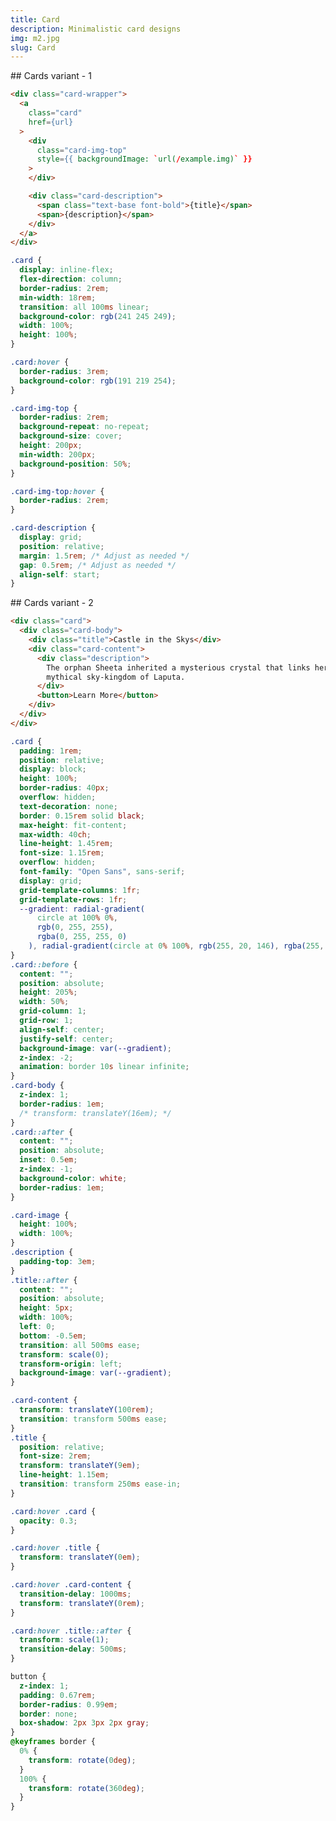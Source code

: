 ```yaml
---
title: Card
description: Minimalistic card designs
img: m2.jpg
slug: Card
---
```



<Preview>
<div slot="description">
## Cards variant - 1
</div>

<Card slot="element" />

```html
<div class="card-wrapper">
  <a
    class="card"
    href={url}
  >
    <div
      class="card-img-top"
      style={{ backgroundImage: `url(/example.img)` }}
    >
    </div>

    <div class="card-description">
      <span class="text-base font-bold">{title}</span>
      <span>{description}</span>
    </div>
  </a>
</div>


```

```css
.card {
  display: inline-flex;
  flex-direction: column;
  border-radius: 2rem;
  min-width: 18rem;
  transition: all 100ms linear;
  background-color: rgb(241 245 249);
  width: 100%;
  height: 100%;
}

.card:hover {
  border-radius: 3rem;
  background-color: rgb(191 219 254);
}

.card-img-top {
  border-radius: 2rem;
  background-repeat: no-repeat;
  background-size: cover;
  height: 200px;
  min-width: 200px;
  background-position: 50%;
}

.card-img-top:hover {
  border-radius: 2rem;
}

.card-description {
  display: grid;
  position: relative;
  margin: 1.5rem; /* Adjust as needed */
  gap: 0.5rem; /* Adjust as needed */
  align-self: start;
}
```

</Preview>

<Preview>
<div slot="description">
## Cards variant - 2
</div>

<CardHoverBorder slot="element" />

```html
<div class="card">
  <div class="card-body">
    <div class="title">Castle in the Skys</div>
    <div class="card-content">
      <div class="description">
        The orphan Sheeta inherited a mysterious crystal that links her to the
        mythical sky-kingdom of Laputa.
      </div>
      <button>Learn More</button>
    </div>
  </div>
</div>
```

```css
.card {
  padding: 1rem;
  position: relative;
  display: block;
  height: 100%;
  border-radius: 40px;
  overflow: hidden;
  text-decoration: none;
  border: 0.15rem solid black;
  max-height: fit-content;
  max-width: 40ch;
  line-height: 1.45rem;
  font-size: 1.15rem;
  overflow: hidden;
  font-family: "Open Sans", sans-serif;
  display: grid;
  grid-template-columns: 1fr;
  grid-template-rows: 1fr;
  --gradient: radial-gradient(
      circle at 100% 0%,
      rgb(0, 255, 255),
      rgba(0, 255, 255, 0)
    ), radial-gradient(circle at 0% 100%, rgb(255, 20, 146), rgba(255, 20, 146, 0));
}
.card::before {
  content: "";
  position: absolute;
  height: 205%;
  width: 50%;
  grid-column: 1;
  grid-row: 1;
  align-self: center;
  justify-self: center;
  background-image: var(--gradient);
  z-index: -2;
  animation: border 10s linear infinite;
}
.card-body {
  z-index: 1;
  border-radius: 1em;
  /* transform: translateY(16em); */
}
.card::after {
  content: "";
  position: absolute;
  inset: 0.5em;
  z-index: -1;
  background-color: white;
  border-radius: 1em;
}

.card-image {
  height: 100%;
  width: 100%;
}
.description {
  padding-top: 3em;
}
.title::after {
  content: "";
  position: absolute;
  height: 5px;
  width: 100%;
  left: 0;
  bottom: -0.5em;
  transition: all 500ms ease;
  transform: scale(0);
  transform-origin: left;
  background-image: var(--gradient);
}

.card-content {
  transform: translateY(100rem);
  transition: transform 500ms ease;
}
.title {
  position: relative;
  font-size: 2rem;
  transform: translateY(9em);
  line-height: 1.15em;
  transition: transform 250ms ease-in;
}

.card:hover .card {
  opacity: 0.3;
}

.card:hover .title {
  transform: translateY(0em);
}

.card:hover .card-content {
  transition-delay: 1000ms;
  transform: translateY(0rem);
}

.card:hover .title::after {
  transform: scale(1);
  transition-delay: 500ms;
}

button {
  z-index: 1;
  padding: 0.67rem;
  border-radius: 0.99em;
  border: none;
  box-shadow: 2px 3px 2px gray;
}
@keyframes border {
  0% {
    transform: rotate(0deg);
  }
  100% {
    transform: rotate(360deg);
  }
}
```

</Preview>

